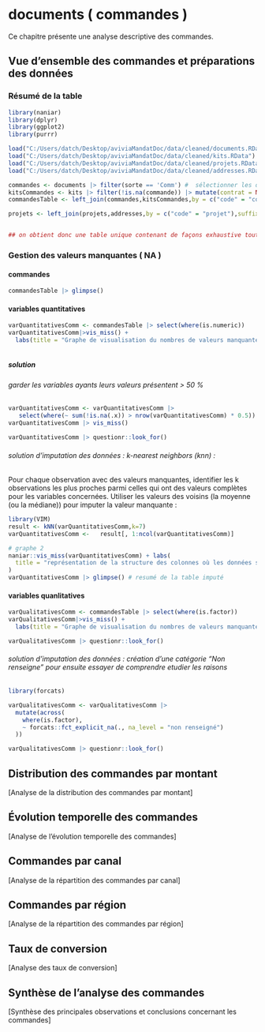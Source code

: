 # documents ( commandes )

Ce chapitre présente une analyse descriptive des commandes.

## Vue d'ensemble des commandes et préparations des données

### Résumé de la table

```r
library(naniar)
library(dplyr)
library(ggplot2)
library(purrr)

load("C:/Users/datch/Desktop/aviviaMandatDoc/data/cleaned/documents.RData")
load("C:/Users/datch/Desktop/aviviaMandatDoc/data/cleaned/kits.RData")
load("C:/Users/datch/Desktop/aviviaMandatDoc/data/cleaned/projets.RData")
load("C:/Users/datch/Desktop/aviviaMandatDoc/data/cleaned/addresses.RData")


```

```r
commandes <- documents |> filter(sorte == 'Comm') #  sélectionner les documents de type commandes
kitsCommandes <- kits |> filter(!is.na(commande)) |> mutate(contrat = NULL) # selectionner les kits commandés
commandesTable <- left_join(commandes,kitsCommandes,by = c("code" = "commande"), suffix = c("comm" ,"kit")) |> mutate(commande = NULL,sorte  = NULL) # jointure entre commandes et kitscommandes pour avoir une table unique et plus exhaustive

projets <- left_join(projets,addresses,by = c("code" = "projet"),suffix = c("projet","addr")) |> mutate(projet =NULL) # jointure avec la table projets , adresses


## on obtient donc une table unique contenant de façons exhaustive toute les informations sur les commande
```

### Gestion des valeurs manquantes ( NA )

#### commandes

```r
commandesTable |> glimpse()

```

#### variables quantitatives

```r

varQuantitativesComm <- commandesTable |> select(where(is.numeric)) 
varQuantitativesComm|>vis_miss() +
  labs(title = "Graphe de visualisation du nombres de valeurs manquantes par variable")



```

##### solution

###### garder les variables ayants leurs valeurs présentent \> 50 %

```r
varQuantitativesComm <- varQuantitativesComm |>  
   select(where(~ sum(!is.na(.x)) > nrow(varQuantitativesComm) * 0.5))   
varQuantitativesComm |> vis_miss()

varQuantitativesComm |> questionr::look_for()
```

###### solution d'imputation des données : k-nearest neighbors (knn) :

Pour chaque observation avec des valeurs manquantes, identifier les k observations les plus proches parmi celles qui ont des valeurs complètes pour les variables concernées. Utiliser les valeurs des voisins (la moyenne (ou la médiane)) pour imputer la valeur manquante :

```r
library(VIM)
result <- kNN(varQuantitativesComm,k=7)
varQuantitativesComm <-   result[, 1:ncol(varQuantitativesComm)]

# graphe 2
naniar::vis_miss(varQuantitativesComm) + labs(
  title = "représentation de la structure des colonnes où les données sont absentes.", y = "obserations", x = "colonnes"
)
varQuantitativesComm |> glimpse() # resumé de la table imputé
```

#### variables quanlitatives

```r
varQualitativesComm <- commandesTable |> select(where(is.factor)) 
varQualitativesComm|>vis_miss() +
  labs(title = "Graphe de visualisation du nombres de valeurs manquantes par variable")

varQualitativesComm |> questionr::look_for()

```

###### solution d'imputation des données : création d'une catégorie "Non renseigne" pour ensuite essayer de comprendre etudier les raisons

```r

library(forcats)

varQualitativesComm <- varQualitativesComm |>
  mutate(across(
    where(is.factor),
    ~ forcats::fct_explicit_na(., na_level = "non renseigné")
  ))

varQualitativesComm |> questionr::look_for()

```

## Distribution des commandes par montant

\[Analyse de la distribution des commandes par montant\]

## Évolution temporelle des commandes

\[Analyse de l'évolution temporelle des commandes\]

## Commandes par canal

\[Analyse de la répartition des commandes par canal\]

## Commandes par région

\[Analyse de la répartition des commandes par région\]

## Taux de conversion

\[Analyse des taux de conversion\]

## Synthèse de l'analyse des commandes

\[Synthèse des principales observations et conclusions concernant les commandes\]
